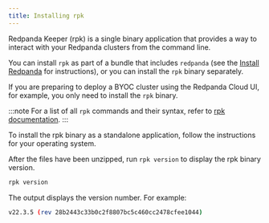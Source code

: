 ```yaml
---
title: Installing rpk
---
```



Redpanda Keeper (rpk) is a single binary application that provides a way to interact with your Redpanda clusters from the command line. 

You can install `rpk` as part of a bundle that includes `redpanda` (see the [Install Redpanda](../) for instructions), or you can install the `rpk` binary separately. 

If you are preparing to deploy a BYOC cluster using the Redpanda Cloud UI, for example, you only need to install the `rpk` binary.

:::note
For a list of all `rpk` commands and their syntax, refer to [rpk documentation](../../reference/rpk).
:::

To install the rpk binary as a standalone application, follow the instructions for your operating system.

<Tabs>
<TabItem value="ubuntu" label="Linux" default>

<InstallRpkLinux/>


</TabItem>

<TabItem value="macos" label="macOS" default>

<InstallRpkMacOS/>

</TabItem>
</Tabs>

After the files have been unzipped, run `rpk version` to display the rpk binary version.

```bash
rpk version
```

The output displays the version number. For example: 

```bash
v22.3.5 (rev 28b2443c33b0c2f8807bc5c460cc2478cfee1044)
```